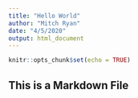 ```yaml
---
title: "Hello World"
author: "Mitch Ryan"
date: "4/5/2020"
output: html_document
---
```


```r
knitr::opts_chunk$set(echo = TRUE)
```

## This is a Markdown File



